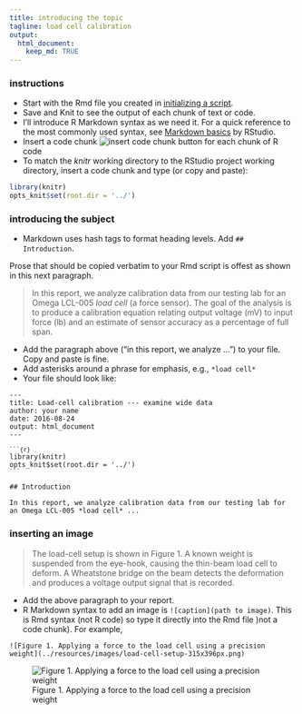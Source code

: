 ```yaml
---
title: introducing the topic 
tagline: load cell calibration 
output: 
  html_document:
    keep_md: TRUE
---
```


### instructions 

- Start with the Rmd file you created in [initializing a script](pages/005_initialize-script.html). 
- Save and Knit to see the output of each chunk of text or code.   
- I'll introduce R Markdown syntax as we need it. For a quick reference to the most commonly used syntax, see [Markdown basics](http://rmarkdown.rstudio.com/authoring_basics.html) by RStudio. 
- Insert a code chunk ![insert code chunk button](../resources/images/insert-code-chunk-icon.png) for each chunk of R code   
- To match the *knitr* working directory to the RStudio project working directory, insert a code chunk and type (or copy and paste):

```r
library(knitr) 
opts_knit$set(root.dir = '../')
```


### introducing the subject  

- Markdown uses hash tags to format heading levels. Add `## Introduction`. 

Prose that should be copied verbatim to your Rmd script is offest as shown in this next paragraph. 

> In this report, we analyze calibration data from our testing lab for an Omega LCL-005 *load cell* (a force sensor). The goal of the analysis is to produce a calibration equation relating output voltage (mV) to input force (lb) and an estimate of sensor accuracy as a percentage of full span. 



- Add the paragraph above ("in this report, we analyze ...") to your file. Copy and paste is fine. 
- Add asterisks around a phrase for emphasis, e.g.,  `*load cell*` 
- Your file should look like: 

<pre class="r"><code>---
title: Load-cell calibration --- examine wide data
author: your name
date: 2016-08-24
output: html_document
---

<code>```{r}</code>
library(knitr) 
opts_knit$set(root.dir = '../')
<code>```</code>

## Introduction

In this report, we analyze calibration data from our testing lab for an Omega LCL-005 *load cell* ...
</code></pre>



### inserting an image 

> The load-cell setup is shown in Figure 1. A known weight is suspended from the eye-hook, causing the thin-beam load cell to deform. A Wheatstone bridge on the beam detects the deformation and produces a voltage output signal that is  recorded.

- Add the above paragraph to your report. 
- R Markdown syntax to add an image is `![caption](path to image)`. This is Rmd syntax (not R code) so type it directly into the Rmd file )not a code chunk). For example, 

```
![Figure 1. Applying a force to the load cell using a precision weight](../resources/images/load-cell-setup-315x396px.png)
```

![Figure 1. Applying a force to the load cell using a precision weight](../resources/images/load-cell-setup-315x396px.png)

<br><br>


